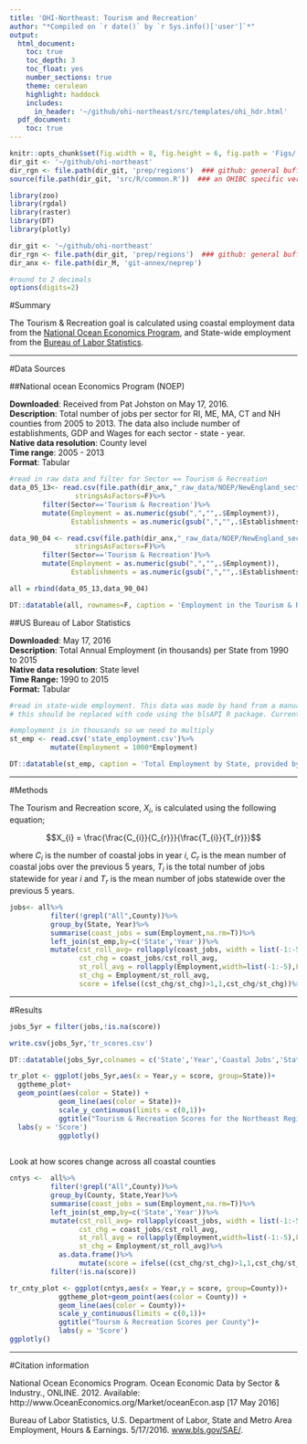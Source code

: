 ```yaml
---
title: 'OHI-Northeast: Tourism and Recreation'
author: "*Compiled on `r date()` by `r Sys.info()['user']`*"
output: 
  html_document:
    toc: true
    toc_depth: 3
    toc_float: yes
    number_sections: true
    theme: cerulean
    highlight: haddock
    includes: 
      in_header: '~/github/ohi-northeast/src/templates/ohi_hdr.html'
  pdf_document:
    toc: true
---
```


``` r
knitr::opts_chunk$set(fig.width = 8, fig.height = 6, fig.path = 'Figs/', message = FALSE, warning = FALSE, echo=F)
dir_git <- '~/github/ohi-northeast'
dir_rgn <- file.path(dir_git, 'prep/regions')  ### github: general buffer region shapefiles
source(file.path(dir_git, 'src/R/common.R'))  ### an OHIBC specific version of common.R

library(zoo)
library(rgdal)
library(raster)
library(DT)
library(plotly)

dir_git <- '~/github/ohi-northeast'
dir_rgn <- file.path(dir_git, 'prep/regions')  ### github: general buffer region shapefiles
dir_anx <- file.path(dir_M, 'git-annex/neprep')

#round to 2 decimals
options(digits=2)

```

#Summary

The Tourism & Recreation goal is calculated using coastal employment data from the [National Ocean Economics Program](http://www.oceaneconomics.org/), and State-wide employment from the [Bureau of Labor Statistics](http://www.bls.gov/data/).

***

#Data Sources

##National ocean Economics Program (NOEP)

**Downloaded**: Received from Pat Johston on May 17, 2016.  
**Description**:  Total number of jobs per sector for RI, ME, MA, CT and NH counties from 2005 to 2013. The data also include number of establishments, GDP and Wages for each sector - state - year.  
**Native data resolution**: County level   
**Time range**: 2005 - 2013  
**Format**:  Tabular  


```r

#read in raw data and filter for Sector == Tourism & Recreation
data_05_13<- read.csv(file.path(dir_anx,"_raw_data/NOEP/NewEngland_sectors_counties-2.csv"),
                stringsAsFactors=F)%>%
        filter(Sector=='Tourism & Recreation')%>%
        mutate(Employment = as.numeric(gsub(",","",.$Employment)),
               Establishments = as.numeric(gsub(",","",.$Establishments)))

data_90_04 <- read.csv(file.path(dir_anx,"_raw_data/NOEP/NewEngland_sectors_counties-3.csv"),
                stringsAsFactors=F)%>%
        filter(Sector=='Tourism & Recreation')%>%
        mutate(Employment = as.numeric(gsub(",","",.$Employment)),
               Establishments = as.numeric(gsub(",","",.$Establishments)))

all = rbind(data_05_13,data_90_04)

DT::datatable(all, rownames=F, caption = 'Employment in the Tourism & Recreation sector of Coastal Jobs in New England provided by NOEP')

```



##US Bureau of Labor Statistics

**Downloaded**: May 17, 2016  
**Description**: Total Annual Employment (in thousands) per State from 1990 to 2015  
**Native data resolution**: State level  
**Time Range:** 1990 to 2015  
**Format:** Tabular  


```r
#read in state-wide employment. This data was made by hand from a manual query on the BLS.gov site: http://data.bls.gov/pdq/SurveyOutputServlet. 
# this should be replaced with code using the blsAPI R package. Currently waiting on a response from the maintainer: https://github.com/mikeasilva/blsAPI/issues/7

#employment is in thousands so we need to multiply
st_emp <- read.csv('state_employment.csv')%>%
          mutate(Employment = 1000*Employment)

DT::datatable(st_emp, caption = 'Total Employment by State, provided by the Bureau of Labor Statistics',rownames=FALSE)


```

***

#Methods

The Tourism and Recreation score, $X_{i}$, is calculated using the following equation; 

$$X_{i} = \frac{\frac{C_{i}}{C_{r}}}{\frac{T_{i}}{T_{r}}}$$

where $C_{i}$ is the number of coastal jobs in year *i*, $C_{r}$ is the mean number of coastal jobs over the previous 5 years, ${T_{i}}$ is the total number of jobs statewide for year *i* and ${T_{r}}$ is the mean number of jobs statewide over the previous 5 years.

```r

jobs<- all%>%
          filter(!grepl("All",County))%>%
          group_by(State, Year)%>%
          summarise(coast_jobs = sum(Employment,na.rm=T))%>%
          left_join(st_emp,by=c('State','Year'))%>%
          mutate(cst_roll_avg= rollapply(coast_jobs, width = list(-1:-5),FUN=mean,align = 'right',partial=F,fill=NA),
                 cst_chg = coast_jobs/cst_roll_avg,
                 st_roll_avg = rollapply(Employment,width=list(-1:-5),FUN=mean,align='right',partial=F,fill=NA),
                 st_chg = Employment/st_roll_avg,
                 score = ifelse((cst_chg/st_chg)>1,1,cst_chg/st_chg))%>%as.data.frame()

```

***

#Results

```r

jobs_5yr = filter(jobs,!is.na(score))

write.csv(jobs_5yr,'tr_scores.csv')

DT::datatable(jobs_5yr,colnames = c('State','Year','Coastal Jobs','State Jobs','Coastal 5 yr mean','Coastal job change','State 5 yr mean','State job change','Final Score'), caption = 'Coastal employment in the Tourism & Recreation sector for all five regions as well as total number of jobs per region. The 5 year means are calculated using the previous 5 years data and the change in number of jobs is calculated using current jobs divided by the 5 year mean.', rownames=F)

```

```r
tr_plot <- ggplot(jobs_5yr,aes(x = Year,y = score, group=State))+
  ggtheme_plot+
  geom_point(aes(color = State)) +
            geom_line(aes(color = State))+
            scale_y_continuous(limits = c(0,1))+
            ggtitle("Tourism & Recreation Scores for the Northeast Regions")+
  labs(y = 'Score')
            ggplotly()
           
```

Look at how scores change across all coastal counties

```r

cntys <-  all%>%
          filter(!grepl("All",County))%>%
          group_by(County, State,Year)%>%
          summarise(coast_jobs = sum(Employment,na.rm=T))%>%
          left_join(st_emp,by=c('State','Year'))%>%
          mutate(cst_roll_avg= rollapply(coast_jobs, width = list(-1:-5),FUN=mean,align = 'right',partial=F,fill=NA),
                 cst_chg = coast_jobs/cst_roll_avg,
                 st_roll_avg = rollapply(Employment,width=list(-1:-5),FUN=mean,align='right',partial=F,fill=NA),
                 st_chg = Employment/st_roll_avg)%>%
            as.data.frame()%>%
                 mutate(score = ifelse((cst_chg/st_chg)>1,1,cst_chg/st_chg))%>%
          filter(!is.na(score))

tr_cnty_plot <- ggplot(cntys,aes(x = Year,y = score, group=County))+
            ggtheme_plot+geom_point(aes(color = County)) +
            geom_line(aes(color = County))+
            scale_y_continuous(limits = c(0,1))+
            ggtitle("Toursm & Recreation Scores per County")+
            labs(y = 'Score')
ggplotly()


```


***

#Citation information  

National Ocean Economics Program. Ocean Economic Data by Sector & Industry., ONLINE. 2012.
Available: http://www.OceanEconomics.org/Market/oceanEcon.asp [17 May 2016]

Bureau of Labor Statistics, U.S. Department of Labor, State and Metro Area Employment, Hours & Earnings. 5/17/2016. [www.bls.gov/SAE/](http://www.bls.gov/sae/).
